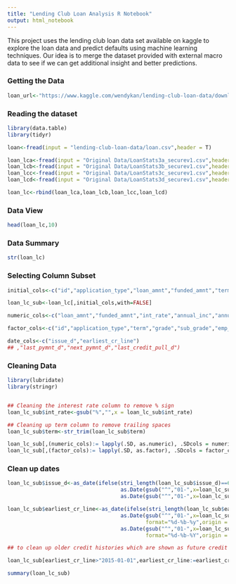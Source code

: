 ```yaml
---
title: "Lending Club Loan Analysis R Notebook"
output: html_notebook
---
```


This project uses the lending club loan data set available on kaggle to explore the loan data and predict defaults using machine learning techniques. Our idea is to merge the dataset provided with external macro data to see if we can get additional insight and better predictions.

### Getting the Data

```r
loan_url<-"https://www.kaggle.com/wendykan/lending-club-loan-data/downloads/loan.csv.zip"
```
### Reading the dataset
```r
library(data.table)
library(tidyr)

loan<-fread(input = "lending-club-loan-data/loan.csv",header = T)

loan_lca<-fread(input = "Original Data/LoanStats3a_securev1.csv",header = T,skip = 1)
loan_lcb<-fread(input = "Original Data/LoanStats3b_securev1.csv",header = T,skip = 1)
loan_lcc<-fread(input = "Original Data/LoanStats3c_securev1.csv",header = T,skip = 1)
loan_lcd<-fread(input = "Original Data/LoanStats3d_securev1.csv",header = T,skip = 1)

loan_lc<-rbind(loan_lca,loan_lcb,loan_lcc,loan_lcd)
```
### Data View
```r
head(loan_lc,10)

```

### Data Summary
```r
str(loan_lc)
```
### Selecting Column Subset
```r
initial_cols<-c("id","application_type","loan_amnt","funded_amnt","term","int_rate","grade","sub_grade","emp_length","home_ownership","annual_inc","verification_status","annual_inc_joint","issue_d","loan_status","purpose","zip_code","addr_state","dti","dti_joint","earliest_cr_line","fico_range_low","fico_range_high","inq_last_6mths","open_acc","total_acc","pub_rec","revol_util","last_pymnt_d","next_pymnt_d","last_credit_pull_d","last_fico_range_high","last_fico_range_low","total_pymnt","total_pymnt_inv","total_rec_prncp","total_rec_int","total_rec_late_fee","recoveries","out_prncp","out_prncp_inv")

loan_lc_sub<-loan_lc[,initial_cols,with=FALSE]

numeric_cols<-c("loan_amnt","funded_amnt","int_rate","annual_inc","annual_inc_joint","dti","dti_joint","fico_range_low","fico_range_high","inq_last_6mths","last_fico_range_high","last_fico_range_low","open_acc","total_acc","revol_util","total_pymnt","total_pymnt_inv","total_rec_prncp","total_rec_int","total_rec_late_fee","recoveries","out_prncp","out_prncp_inv")

factor_cols<-c("id","application_type","term","grade","sub_grade","emp_length","home_ownership","verification_status","loan_status","purpose","zip_code","addr_state","pub_rec")

date_cols<-c("issue_d","earliest_cr_line")
## ,"last_pymnt_d","next_pymnt_d","last_credit_pull_d")

```
### Cleaning Data
```r
library(lubridate)
library(stringr)


## Cleaning the interest rate column to remove % sign
loan_lc_sub$int_rate<-gsub("%","",x = loan_lc_sub$int_rate)

## Cleaning up term column to remove trailing spaces
loan_lc_sub$term<-str_trim(loan_lc_sub$term)

loan_lc_sub[,(numeric_cols):= lapply(.SD, as.numeric), .SDcols = numeric_cols]
loan_lc_sub[,(factor_cols):= lapply(.SD, as.factor), .SDcols = factor_cols]
```
### Clean up dates
```r
loan_lc_sub$issue_d<-as_date(ifelse(stri_length(loan_lc_sub$issue_d)==6,
                                    as.Date(gsub("^","01-",x=loan_lc_sub$issue_d),format="%d-%b-%y"),
                                    as.Date(gsub("^","01-",x=loan_lc_sub$issue_d),format="%d-%b-%Y") ))

loan_lc_sub$earliest_cr_line<-as_date(ifelse(stri_length(loan_lc_sub$earliest_cr_line)==6,
                                    as.Date(gsub("^","01-",x=loan_lc_sub$earliest_cr_line),
                                            format="%d-%b-%y",origin = "1900-01-01"),
                                    as.Date(gsub("^","01-",x=loan_lc_sub$earliest_cr_line),
                                            format="%d-%b-%Y",origin = "1900-01-01") ))

## to clean up older credit histories which are shown as future credit histories. about 412 records

loan_lc_sub[earliest_cr_line>"2015-01-01",earliest_cr_line:=earliest_cr_line-years(100)]

summary(loan_lc_sub)
```

